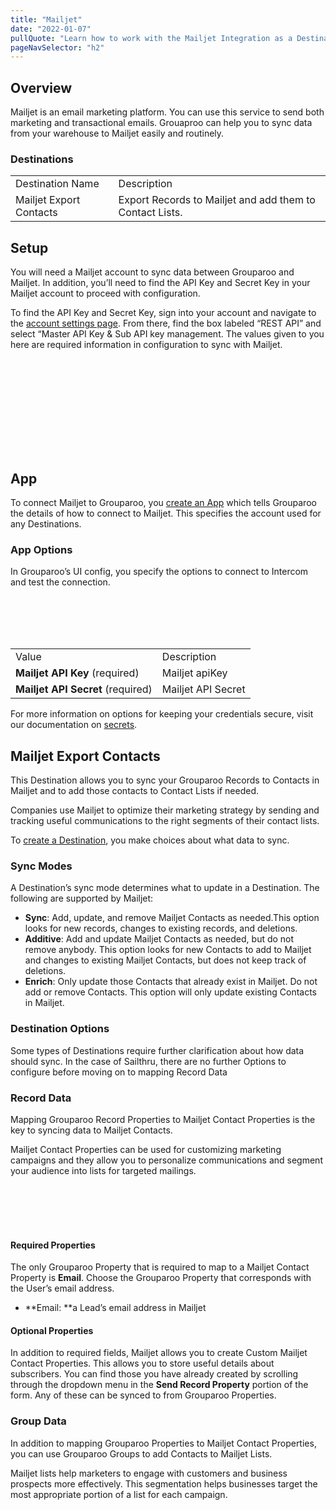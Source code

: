 ```yaml
---
title: "Mailjet"
date: "2022-01-07"
pullQuote: "Learn how to work with the Mailjet Integration as a Destination."
pageNavSelector: "h2"
---
```


<PluginDocsLinks plugin="Mailjet" />

## Overview

Mailjet is an email marketing platform. You can use this service to send both marketing and transactional emails. Grouaproo can help you to sync data from your warehouse to Mailjet easily and routinely.

### Destinations

<table className="docTable">
  <tablebody>
    <tr>
      <td>Destination Name</td>
      <td>Description</td>
    </tr>
    <tr>
      <a href="#mailjet-export-contacts">
        <td>Mailjet Export Contacts</td>
      </a>
      <td>Export Records to Mailjet and add them to Contact Lists.</td>
    </tr>
  </tablebody>
</table>

## Setup

You will need a Mailjet account to sync data between Grouparoo and Mailjet. In addition, you’ll need to find the API Key and Secret Key in your Mailjet account to proceed with configuration.

To find the API Key and Secret Key, sign into your account and navigate to the [account settings page](https://app.mailjet.com/account). From there, find the box labeled “REST API” and select “Master API Key & Sub API key management. The values given to you here are required information in configuration to sync with Mailjet.

<ImageInBrowserFrame
  src="/images/docs/integrations/mailjet/setup/setup-1.png"
  alt="Managing API keys"
  width={500}
  height={359}
/>
<br></br>
<br></br>

<ImageInBrowserFrame
  src="/images/docs/integrations/mailjet/setup/setup-2.png"
  alt="finding API key"
  width={733}
  height={267}
/>
<br></br>
<br></br>

## App

To connect Mailjet to Grouparoo, you [create an App](https://www.grouparoo.com/docs/config/apps) which tells Grouparoo the details of how to connect to Mailjet. This specifies the account used for any Destinations.

### App Options

In Grouparoo’s UI config, you specify the options to connect to Intercom and test the connection.

<ImageInBrowserFrame
  src="/images/docs/integrations/mailjet/app/options.png"
  alt="Mailjet App Options"
  width={733}
  height={234}
/>
<br></br>
<br></br>

<table className="docTable">
  <tablebody>
    <tr>
      <td>Value</td>
      <td>Description</td>
    </tr>
    <tr>
      <td>
        <strong>Mailjet API Key</strong> (required)
      </td>
      <td>Mailjet apiKey</td>
    </tr>
    <tr>
      <td>
        <strong>Mailjet API Secret</strong> (required)
      </td>
      <td>Mailjet API Secret</td>
    </tr>
  </tablebody>
</table>

For more information on options for keeping your credentials secure, visit our documentation on [secrets](/docs/deployment/secrets).

## Mailjet Export Contacts

This Destination allows you to sync your Grouparoo Records to Contacts in Mailjet and to add those contacts to Contact Lists if needed.

Companies use Mailjet to optimize their marketing strategy by sending and tracking useful communications to the right segments of their contact lists.

To [create a Destination](/docs/config/destinations), you make choices about what data to sync.

### Sync Modes

A Destination’s sync mode determines what to update in a Destination. The following are supported by Mailjet:

- **Sync**: Add, update, and remove Mailjet Contacts as needed.This option looks for new records, changes to existing records, and deletions.
- **Additive**: Add and update Mailjet Contacts as needed, but do not remove anybody. This option looks for new Contacts to add to Mailjet and changes to existing Mailjet Contacts, but does not keep track of deletions.
- **Enrich**: Only update those Contacts that already exist in Mailjet. Do not add or remove Contacts. This option will only update existing Contacts in Mailjet.

### Destination Options

Some types of Destinations require further clarification about how data should sync. In the case of Sailthru, there are no further Options to configure before moving on to mapping Record Data

### Record Data

Mapping Grouparoo Record Properties to Mailjet Contact Properties is the key to syncing data to Mailjet Contacts.

Mailjet Contact Properties can be used for customizing marketing campaigns and they allow you to personalize communications and segment your audience into lists for targeted mailings.

<ImageInBrowserFrame
  src="/images/docs/integrations/mailjet/export-contacts/record-data.png"
  alt="Mailjet Record Data"
  width={733}
  height={429}
/>
<br></br>
<br></br>

#### Required Properties

The only Grouparoo Property that is required to map to a Mailjet Contact Property is **Email**. Choose the Grouparoo Property that corresponds with the User’s email address.

- **Email: **a Lead’s email address in Mailjet

#### Optional Properties

In addition to required fields, Mailjet allows you to create Custom Mailjet Contact Properties. This allows you to store useful details about subscribers. You can find those you have already created by scrolling through the dropdown menu in the **Send Record Property** portion of the form. Any of these can be synced to from Grouparoo Properties.

### Group Data

In addition to mapping Grouparoo Properties to Mailjet Contact Properties, you can use Grouparoo Groups to add Contacts to Mailjet Lists.

Mailjet lists help marketers to engage with customers and business prospects more effectively. This segmentation helps businesses target the most appropriate portion of a list for each campaign.

<ImageInBrowserFrame
  src="/images/docs/integrations/mailjet/export-contacts/group-data.png"
  alt="Mailjet Group Data"
  width={733}
  height={211}
/>
<br></br>
<br></br>

<PluginDocsIntegrationNotes plugin="Mailjet" />
